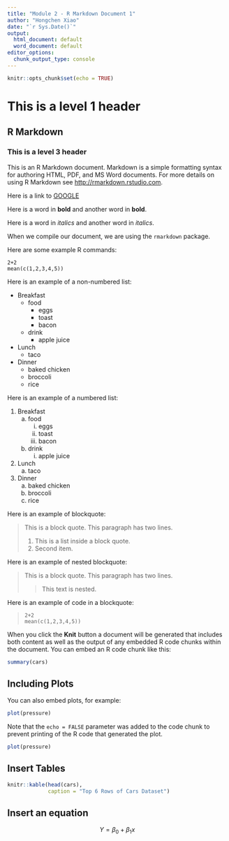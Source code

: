 ```yaml
---
title: "Module 2 - R Markdown Document 1"
author: "Hongchen Xiao"
date: "`r Sys.Date()`"
output:
  html_document: default
  word_document: default
editor_options:
  chunk_output_type: console
---
```


```r
knitr::opts_chunk$set(echo = TRUE)
```

# This is a level 1 header
## R Markdown
### This is a level 3 header

This is an R Markdown document. Markdown is a simple formatting syntax for authoring HTML, PDF, and MS Word documents. For more details on using R Markdown see <http://rmarkdown.rstudio.com>.

Here is a link to [GOOGLE](http://google.com)

Here is a word in **bold** and another word in __bold__.

Here is a word in *italics* and another word in _italics_. 

When we compile our document, we are using the `rmarkdown` package.

Here are some example R commands:

```
2+2
mean(c(1,2,3,4,5))
```
Here is an example of a non-numbered list:

* Breakfast
    - food
        + eggs
        + toast
        + bacon
    - drink
        + apple juice

* Lunch
    - taco

* Dinner
    - baked chicken
    - broccoli
    - rice

Here is an example of a numbered list:

1. Breakfast
    a. food
        i. eggs
        ii. toast
        iii. bacon
    b. drink
        i. apple juice

2. Lunch
    a. taco

3. Dinner
    a. baked chicken
    b. broccoli
    c. rice

Here is an example of blockquote:

> This is a block quote. This
> paragraph has two lines.
>
> 1. This is a list inside a block quote.
> 2. Second item.

Here is an example of nested blockquote:

> This is a block quote. This
> paragraph has two lines.
>
> > This text is nested.

Here is an example of code in a blockquote:

>     2+2
>     mean(c(1,2,3,4,5))







When you click the **Knit** button a document will be generated that includes both content as well as the output of any embedded R code chunks within the document. You can embed an R code chunk like this:

```r
summary(cars)
```

## Including Plots

You can also embed plots, for example:

```r
plot(pressure)
```

Note that the `echo = FALSE` parameter was added to the code chunk to prevent printing of the R code that generated the plot.

```r
plot(pressure)
```

## Insert Tables
```r
knitr::kable(head(cars),
             caption = "Top 6 Rows of Cars Dataset")
```

## Insert an equation

$$ Y = \beta_0 + \beta_1x $$






























